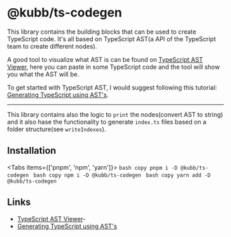 
# @kubb/ts-codegen

This library contains the building blocks that can be used to create TypeScript code. It's all based on TypeScript AST(a API of the TypeScript team to create different nodes).

A good tool to visualize what AST is can be found on [TypeScript AST Viewer](https://ts-ast-viewer.com), here you can paste in some TypeScript code and the tool will show you what the AST will be.

To get started with TypeScript AST, I would suggest following this tutorial: [Generating TypeScript using AST's](https://nabeelvalley.co.za/docs/javascript/typescript-ast/).

<hr/>

This library contains also the logic to `print` the nodes(convert AST to string) and it also hase the functionality to generate `index.ts` files based on a folder structure(see `writeIndexes`).

## Installation

<Tabs items={['pnpm', 'npm', 'yarn']}>
  <Tab>
    ```bash copy
    pnpm i -D @kubb/ts-codegen
    ```
  </Tab>
    <Tab>
    ```bash copy
    npm i -D @kubb/ts-codegen
    ```
  </Tab>
    <Tab>
    ```bash copy
    yarn add -D @kubb/ts-codegen
    ```
  </Tab>
</Tabs>


## Links

- [TypeScript AST Viewer](https://ts-ast-viewer.com)-
- [Generating TypeScript using AST's](https://nabeelvalley.co.za/docs/javascript/typescript-ast/)